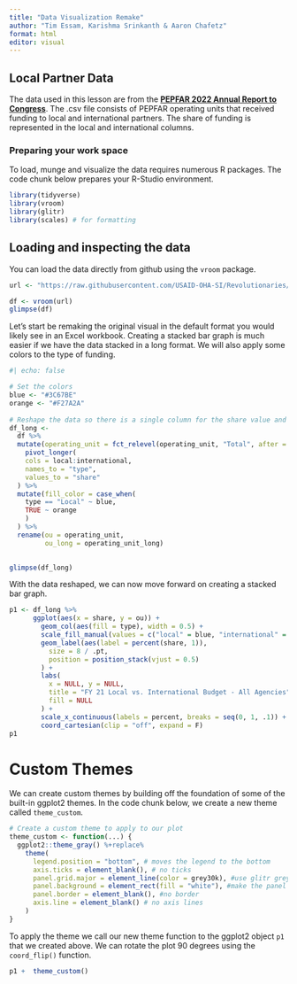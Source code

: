 ```yaml
---
title: "Data Visualization Remake"
author: "Tim Essam, Karishma Srinkanth & Aaron Chafetz"
format: html
editor: visual
---
```


## Local Partner Data

The data used in this lesson are from the [**PEPFAR 2022 Annual Report to Congress**](https://www.state.gov/wp-content/uploads/2022/05/PEPFAR2022.pdf). The .csv file consists of PEPFAR operating units that received funding to local and international partners. The share of funding is represented in the local and international columns.

### Preparing your work space

To load, munge and visualize the data requires numerous R packages. The code chunk below prepares your R-Studio environment.

```r

library(tidyverse)
library(vroom)
library(glitr)
library(scales) # for formatting

```

## Loading and inspecting the data

You can load the data directly from github using the `vroom` package.

```r
url <- "https://raw.githubusercontent.com/USAID-OHA-SI/Revolutionaries/main/Data_public/PEPFAR_local_partner_share.csv"

df <- vroom(url)
glimpse(df)
```

Let's start be remaking the original visual in the default format you would likely see in an Excel workbook. Creating a stacked bar graph is much easier if we have the data stacked in a long format. We will also apply some colors to the type of funding.

```r
#| echo: false

# Set the colors
blue <- "#3C67BE"
orange <- "#F27A2A"
  
# Reshape the data so there is a single column for the share value and a column for the type of funding
df_long <- 
  df %>% 
  mutate(operating_unit = fct_relevel(operating_unit, "Total", after = Inf)) %>% 
    pivot_longer(
    cols = local:international,
    names_to = "type",
    values_to = "share"
  ) %>%
  mutate(fill_color = case_when(
    type == "Local" ~ blue,
    TRUE ~ orange
    )
  ) %>% 
  rename(ou = operating_unit, 
         ou_long = operating_unit_long) 
  

glimpse(df_long)
```

With the data reshaped, we can now move forward on creating a stacked bar graph.

```r
p1 <- df_long %>% 
      ggplot(aes(x = share, y = ou)) +
        geom_col(aes(fill = type), width = 0.5) +
        scale_fill_manual(values = c("local" = blue, "international" = orange)) +
        geom_label(aes(label = percent(share, 1)),
          size = 8 / .pt,
          position = position_stack(vjust = 0.5)
        ) +
        labs(
          x = NULL, y = NULL,
          title = "FY 21 Local vs. International Budget - All Agencies",
          fill = NULL
        ) +
        scale_x_continuous(labels = percent, breaks = seq(0, 1, .1)) +
        coord_cartesian(clip = "off", expand = F)  
p1
```

# Custom Themes

We can create custom themes by building off the foundation of some of the built-in ggplot2 themes. In the code chunk below, we create a new theme called `theme_custom`.

```r
# Create a custom theme to apply to our plot
theme_custom <- function(...) {
  ggplot2::theme_gray() %+replace%
    theme(
      legend.position = "bottom", # moves the legend to the bottom
      axis.ticks = element_blank(), # no ticks
      panel.grid.major = element_line(color = grey30k), #use glitr grey30k color
      panel.background = element_rect(fill = "white"), #make the panel background white
      panel.border = element_blank(), #no border
      axis.line = element_blank() # no axis lines
    )
}
```

To apply the theme we call our new theme function to the ggplot2 object `p1` that we created above. We can rotate the plot 90 degrees using the `coord_flip()` function.

```r
p1 +  theme_custom() 


```
